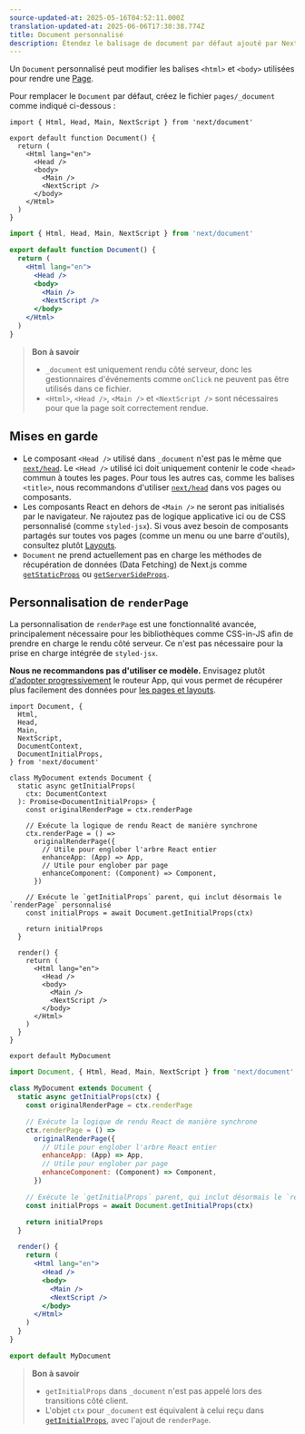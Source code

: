 ```yaml
---
source-updated-at: 2025-05-16T04:52:11.000Z
translation-updated-at: 2025-06-06T17:30:38.774Z
title: Document personnalisé
description: Étendez le balisage de document par défaut ajouté par Next.js.
---
```


Un `Document` personnalisé peut modifier les balises `<html>` et `<body>` utilisées pour rendre une [Page](/docs/pages/building-your-application/routing/pages-and-layouts).

Pour remplacer le `Document` par défaut, créez le fichier `pages/_document` comme indiqué ci-dessous :

```tsx filename="pages/_document.tsx" switcher
import { Html, Head, Main, NextScript } from 'next/document'

export default function Document() {
  return (
    <Html lang="en">
      <Head />
      <body>
        <Main />
        <NextScript />
      </body>
    </Html>
  )
}
```

```jsx filename="pages/_document.jsx" switcher
import { Html, Head, Main, NextScript } from 'next/document'

export default function Document() {
  return (
    <Html lang="en">
      <Head />
      <body>
        <Main />
        <NextScript />
      </body>
    </Html>
  )
}
```

> **Bon à savoir**
>
> - `_document` est uniquement rendu côté serveur, donc les gestionnaires d'événements comme `onClick` ne peuvent pas être utilisés dans ce fichier.
> - `<Html>`, `<Head />`, `<Main />` et `<NextScript />` sont nécessaires pour que la page soit correctement rendue.

## Mises en garde

- Le composant `<Head />` utilisé dans `_document` n'est pas le même que [`next/head`](/docs/pages/api-reference/components/head). Le `<Head />` utilisé ici doit uniquement contenir le code `<head>` commun à toutes les pages. Pour tous les autres cas, comme les balises `<title>`, nous recommandons d'utiliser [`next/head`](/docs/pages/api-reference/components/head) dans vos pages ou composants.
- Les composants React en dehors de `<Main />` ne seront pas initialisés par le navigateur. Ne rajoutez pas de logique applicative ici ou de CSS personnalisé (comme `styled-jsx`). Si vous avez besoin de composants partagés sur toutes vos pages (comme un menu ou une barre d'outils), consultez plutôt [Layouts](/docs/pages/building-your-application/routing/pages-and-layouts#layout-pattern).
- `Document` ne prend actuellement pas en charge les méthodes de récupération de données (Data Fetching) de Next.js comme [`getStaticProps`](/docs/pages/building-your-application/data-fetching/get-static-props) ou [`getServerSideProps`](/docs/pages/building-your-application/data-fetching/get-server-side-props).

## Personnalisation de `renderPage`

La personnalisation de `renderPage` est une fonctionnalité avancée, principalement nécessaire pour les bibliothèques comme CSS-in-JS afin de prendre en charge le rendu côté serveur. Ce n'est pas nécessaire pour la prise en charge intégrée de `styled-jsx`.

**Nous ne recommandons pas d'utiliser ce modèle.** Envisagez plutôt [d'adopter progressivement](/docs/app/building-your-application/upgrading/app-router-migration) le routeur App, qui vous permet de récupérer plus facilement des données pour [les pages et layouts](/docs/app/building-your-application/routing/pages-and-layouts).

```tsx filename="pages/_document.tsx" switcher
import Document, {
  Html,
  Head,
  Main,
  NextScript,
  DocumentContext,
  DocumentInitialProps,
} from 'next/document'

class MyDocument extends Document {
  static async getInitialProps(
    ctx: DocumentContext
  ): Promise<DocumentInitialProps> {
    const originalRenderPage = ctx.renderPage

    // Exécute la logique de rendu React de manière synchrone
    ctx.renderPage = () =>
      originalRenderPage({
        // Utile pour englober l'arbre React entier
        enhanceApp: (App) => App,
        // Utile pour englober par page
        enhanceComponent: (Component) => Component,
      })

    // Exécute le `getInitialProps` parent, qui inclut désormais le `renderPage` personnalisé
    const initialProps = await Document.getInitialProps(ctx)

    return initialProps
  }

  render() {
    return (
      <Html lang="en">
        <Head />
        <body>
          <Main />
          <NextScript />
        </body>
      </Html>
    )
  }
}

export default MyDocument
```

```jsx filename="pages/_document.jsx" switcher
import Document, { Html, Head, Main, NextScript } from 'next/document'

class MyDocument extends Document {
  static async getInitialProps(ctx) {
    const originalRenderPage = ctx.renderPage

    // Exécute la logique de rendu React de manière synchrone
    ctx.renderPage = () =>
      originalRenderPage({
        // Utile pour englober l'arbre React entier
        enhanceApp: (App) => App,
        // Utile pour englober par page
        enhanceComponent: (Component) => Component,
      })

    // Exécute le `getInitialProps` parent, qui inclut désormais le `renderPage` personnalisé
    const initialProps = await Document.getInitialProps(ctx)

    return initialProps
  }

  render() {
    return (
      <Html lang="en">
        <Head />
        <body>
          <Main />
          <NextScript />
        </body>
      </Html>
    )
  }
}

export default MyDocument
```

> **Bon à savoir**
>
> - `getInitialProps` dans `_document` n'est pas appelé lors des transitions côté client.
> - L'objet `ctx` pour `_document` est équivalent à celui reçu dans [`getInitialProps`](/docs/pages/api-reference/functions/get-initial-props#context-object), avec l'ajout de `renderPage`.